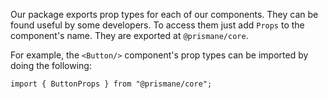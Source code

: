 Our package exports prop types for each of our components. They can be found useful by some developers. To access them just add `Props` to the component's name. They are exported at `@prismane/core`.

For example, the `<Button/>` component's prop types can be imported by doing the following:

```tsx
import { ButtonProps } from "@prismane/core";
```
